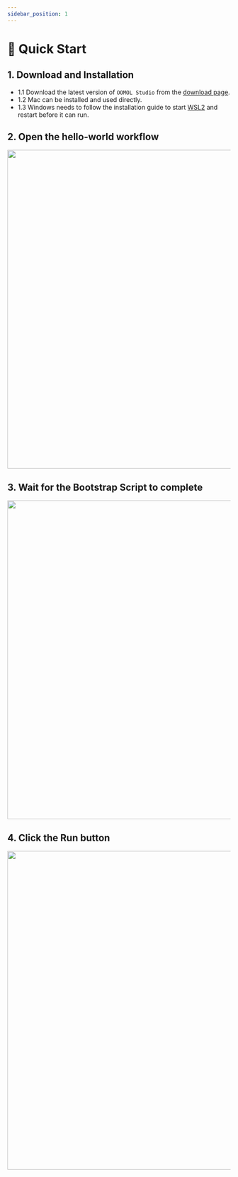 ```yaml
---
sidebar_position: 1
---
```





# 🚀 Quick Start

## 1. Download and Installation

- 1.1 Download the latest version of `OOMOL Studio` from the [download page](https://oomol.com/downloads).
- 1.2 Mac can be installed and used directly.
- 1.3 Windows needs to follow the installation guide to start [WSL2](https://www.youtube.com/watch?v=MrZolfGm8Zk) and restart before it can run.

## 2. Open the hello-world workflow

<img src={hello_world} width="720" />

## 3. Wait for the Bootstrap Script to complete

<img src={container_log} width="720" />

## 4. Click the Run button

<img src={run_btn} width="720" />